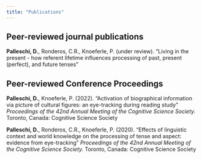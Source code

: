```yaml
---
title: "Publications"
---
```


## Peer-reviewed journal publications

**Palleschi, D.**, Ronderos, C.R., Knoeferle, P. (under review). "Living in the present - how referent lifetime influences processing of past, present (perfect), and future tenses"

## Peer-reviewed Conference Proceedings

\begingroup
\setlength{\parindent}{-0.2in}
\setlength{\leftskip}{0.2in}
\setlength{\parskip}{8pt}

**Palleschi, D.**, Knoeferle, P. (2022). “Activation of biographical information via picture of cultural figures: an eye-tracking during reading study” *Proceedings of the 42nd
Annual Meeting of the Cognitive Science Society.* Toronto, Canada: Cognitive Science Society

**Palleschi, D.**, Ronderos, C.R., Knoeferle, P. (2020). “Effects of linguistic context and world knowledge on the processing of tense and aspect: evidence from eye-tracking” *Proceedings of the 42nd
Annual Meeting of the Cognitive Science Society.* Toronto, Canada: Cognitive Science Society

\endgroup